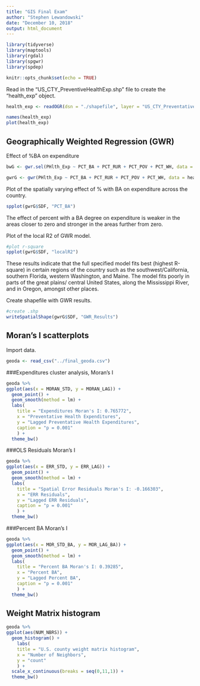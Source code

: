 ```yaml
---
title: "GIS Final Exam"
author: "Stephen Lewandowski"
date: "December 10, 2018"
output: html_document
---
```


```r

library(tidyverse)
library(maptools)
library(rgdal)
library(spgwr)
library(spdep)

knitr::opts_chunk$set(echo = TRUE)
```


Read in the "US_CTY_PreventiveHealthExp.shp" file to create the "health_exp" object.

```r

health_exp <- readOGR(dsn = "./shapefile", layer = "US_CTY_PreventativeHealthExp")

names(health_exp)
plot(health_exp)

```



## Geographically Weighted Regression (GWR)

Effect of %BA on expenditure

```r
bwG <- gwr.sel(PHlth_Exp ~ PCT_BA + PCT_RUR + PCT_POV + PCT_WH, data = health_exp, gweight = gwr.Gauss, verbose = TRUE)

gwrG <- gwr(PHlth_Exp ~ PCT_BA + PCT_RUR + PCT_POV + PCT_WH, data = health_exp, bandwidth = bwG, gweight = gwr.Gauss)


```


Plot of the spatially varying effect of % with BA on expenditure across the country.
```r
spplot(gwrG$SDF, "PCT_BA")
```
The effect of percent with a BA degree on expenditure is weaker in the areas closer to zero and stronger in the areas further from zero. 



Plot of the local R2 of GWR model.
```r
#plot r-square
spplot(gwrG$SDF, "localR2")
```
These results indicate that the full specified model fits best (highest R-square) in certain regions of the country such as the southwest/California, southern Florida, western Washington, and Maine. The model fits poorly in parts of the great plains/ central United States, along the Mississippi River, and in Oregon, amongst other places. 


Create shapefile with GWR results.
```r
#create .shp
writeSpatialShape(gwrG$SDF, "GWR_Results")
```


## Moran's I scatterplots

Import data.

```r
geoda <- read_csv("../final_geoda.csv")
```

###Expenditures cluster analysis, Moran's I
```r

geoda %>% 
ggplot(aes(x = MORAN_STD, y = MORAN_LAG)) + 
  geom_point() + 
  geom_smooth(method = lm) +
  labs(
    title = "Expenditures Moran's I: 0.765772",
    x = "Preventative Health Expenditures",
    y = "Lagged Preventative Health Expenditures",
    caption = "p = 0.001"
    ) +
  theme_bw()
```

###OLS Residuals Moran's I
```r

geoda %>% 
ggplot(aes(x = ERR_STD, y = ERR_LAG)) + 
  geom_point() + 
  geom_smooth(method = lm) +
  labs(
    title = "Spatial Error Residuals Moran's I: -0.166303",
    x = "ERR Residuals",
    y = "Lagged ERR Residuals",
    caption = "p = 0.001"
    ) +
  theme_bw()
```


###Percent BA Moran's I
```r

geoda %>% 
ggplot(aes(x = MOR_STD_BA, y = MOR_LAG_BA)) + 
  geom_point() + 
  geom_smooth(method = lm) +
  labs(
    title = "Percent BA Moran's I: 0.39285",
    x = "Percent BA",
    y = "Lagged Percent BA",
    caption = "p = 0.001"
    ) +
  theme_bw()
```

## Weight Matrix histogram

```r
geoda %>% 
ggplot(aes(NUM_NBRS)) + 
  geom_histogram() + 
    labs(
    title = "U.S. county weight matrix histogram",
    x = "Number of Neighbors",
    y = "count"
    ) +
  scale_x_continuous(breaks = seq(0,11,1)) +
  theme_bw()
```

